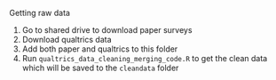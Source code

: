 Getting raw data 

1. Go to shared drive to download paper surveys
2. Download qualtrics data 
3. Add both paper and qualtrics to this folder 
4. Run `qualtrics_data_cleaning_merging_code.R` to get the clean data which will be saved to the `cleandata` folder 

